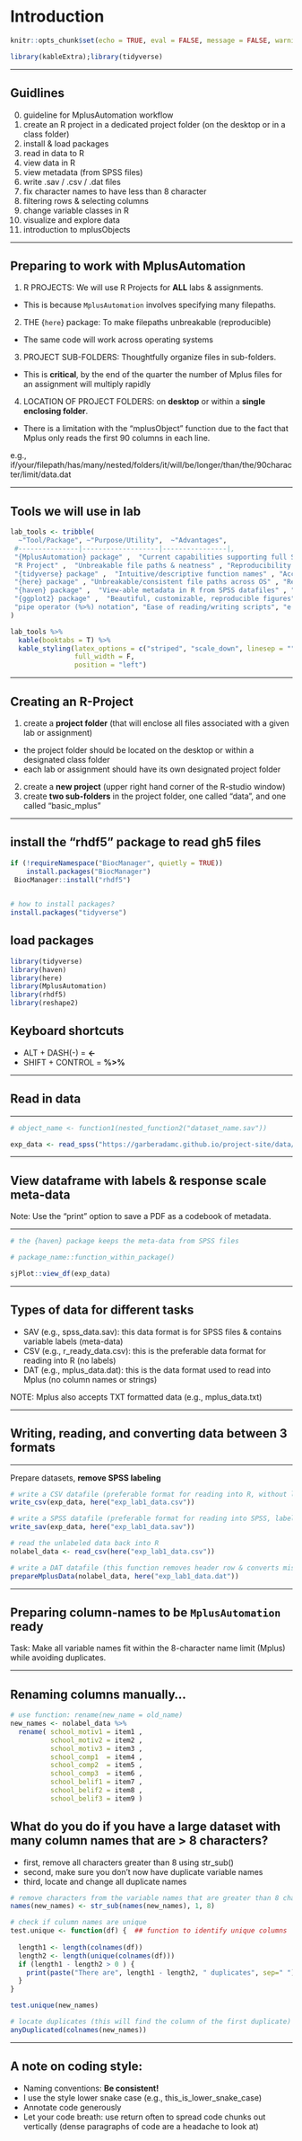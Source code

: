 # Introduction {#intro}

```r
knitr::opts_chunk$set(echo = TRUE, eval = FALSE, message = FALSE, warning = FALSE)

library(kableExtra);library(tidyverse)
```

______________________________________________

## Guidlines
   
0.  guideline for MplusAutomation workflow
1.  create an R project in a dedicated project folder (on the desktop or in a class folder)
2.  install & load packages
3.  read in data to R
4.  view data in R
5.  view metadata (from SPSS files)
6.  write .sav / .csv / .dat files
7.  fix character names to have less than 8 character 
8.  filtering rows & selecting columns
9.  change variable classes in R
10.  visualize and explore data
11. introduction to mplusObjects

______________________________________________   

## Preparing to work with MplusAutomation 

1. R PROJECTS: We will use R Projects for **ALL** labs & assignments. 
- This is because `MplusAutomation` involves specifying many filepaths.
2. THE {`here`} package: To make filepaths unbreakable (reproducible) 
- The same code will work across operating systems
3. PROJECT SUB-FOLDERS: Thoughtfully organize files in sub-folders. 
- This is **critical**, by the end of the quarter the number of Mplus files for an assignment will multiply rapidly
4. LOCATION OF PROJECT FOLDERS: on **desktop** or within a **single enclosing folder**. 
- There is a limitation with the "mplusObject" function due to the fact that Mplus only reads the first 90 columns in each line. 

e.g., if/your/filepath/has/many/nested/folders/it/will/be/longer/than/the/90character/limit/data.dat 

______________________________________________

## Tools we will use in lab

```r

lab_tools <- tribble(
  ~"Tool/Package", ~"Purpose/Utility",  ~"Advantages",
 #---------------|-------------------|----------------|,
 "{MplusAutomation} package" ,  "Current capabilities supporting full SEM modeling" , "Flexibility (approaching infinite) ",
 "R Project" ,  "Unbreakable file paths & neatness" , "Reproducibility (kindness to your future self)",
 "{tidyverse} package" ,  "Intuitive/descriptive function names" , "Accessibility to new users",
 "{here} package" , "Unbreakable/consistent file paths across OS" , "Reproducibility (for Science's sake!)",
 "{haven} package" ,  "View-able metadata in R from SPSS datafiles" , "Getting to know your measures",
 "{ggplot2} package" ,  "Beautiful, customizable, reproducible figures" , "Publication quality data visualizations",
 "pipe operator (%>%) notation", "Ease of reading/writing scripts", "e.g., first() %>% and_then() %>% and_finally()"
)

lab_tools %>% 
  kable(booktabs = T) %>% 
  kable_styling(latex_options = c("striped", "scale_down", linesep = ""), 
                full_width = F,
                position = "left")
```

______________________________________________

## Creating an R-Project

1. create a **project folder** (that will enclose all files associated with a given lab or assignment)
- the project folder should be located on the desktop or within a designated class folder
- each lab or assignment should have its own designated project folder
2. create a **new project** (upper right hand corner of the R-studio window)
3. create **two sub-folders** in the project folder, one called "data", and one called "basic_mplus"

______________________________________________

## install the “rhdf5” package to read gh5 files
```r

 
if (!requireNamespace("BiocManager", quietly = TRUE))
    install.packages("BiocManager")
 BiocManager::install("rhdf5")
 
```

```r
# how to install packages?
install.packages("tidyverse")
```

## load packages
```r
library(tidyverse)
library(haven)
library(here)
library(MplusAutomation)
library(rhdf5)
library(reshape2)
```

## Keyboard shortcuts 

-   ALT + DASH(-)  =  **<-**
- SHIFT + CONTROL  =  **%>%**

______________________________________________

## Read in data

______________________________________________

```r

# object_name <- function1(nested_function2("dataset_name.sav"))

exp_data <- read_spss("https://garberadamc.github.io/project-site/data/els_sub1_spss.sav")

```

______________________________________________

## View dataframe with labels & response scale meta-data 

Note: Use the "print" option to save a PDF as a codebook of metadata.

______________________________________________

```r
# the {haven} package keeps the meta-data from SPSS files

# package_name::function_within_package()

sjPlot::view_df(exp_data)

```

______________________________________________

## Types of data for different tasks

- SAV (e.g., spss_data.sav): this data format is for SPSS files & contains variable labels (meta-data)
- CSV (e.g., r_ready_data.csv): this is the preferable data format for reading into R (no labels)
- DAT (e.g., mplus_data.dat): this is the data format used to read into Mplus (no column names or strings)

NOTE: Mplus also accepts TXT formatted data (e.g., mplus_data.txt)

______________________________________________

## Writing, reading, and converting data between 3 formats 

______________________________________________

Prepare datasets, **remove SPSS labeling**
```r

# write a CSV datafile (preferable format for reading into R, without labels)
write_csv(exp_data, here("exp_lab1_data.csv"))

# write a SPSS datafile (preferable format for reading into SPSS, labels are preserved)
write_sav(exp_data, here("exp_lab1_data.sav"))

```

```r
# read the unlabeled data back into R
nolabel_data <- read_csv(here("exp_lab1_data.csv"))
```

```r

# write a DAT datafile (this function removes header row & converts missing values to non-string)
prepareMplusData(nolabel_data, here("exp_lab1_data.dat"))

```

______________________________________________

## Preparing column-names to be `MplusAutomation` ready 

Task: Make all variable names fit within the 8-character name limit (Mplus) while avoiding duplicates.

______________________________________________

## Renaming columns manually...
```r
# use function: rename(new_name = old_name)
new_names <- nolabel_data %>% 
  rename( school_motiv1 = item1 ,  
          school_motiv2 = item2 ,
          school_motiv3 = item3 ,
          school_comp1  = item4 ,
          school_comp2  = item5 ,
          school_comp3  = item6 ,
          school_belif1 = item7 ,
          school_belif2 = item8 ,
          school_belif3 = item9 )

```

## What do you do if you have a large dataset with many column names that are > 8 characters?

- first, remove all characters greater than 8 using str_sub()
- second, make sure you don't now have duplicate variable names
- third, locate and change all duplicate names

```r

# remove characters from the variable names that are greater than 8 characters 
names(new_names) <- str_sub(names(new_names), 1, 8)

# check if culumn names are unique 
test.unique <- function(df) {  ## function to identify unique columns
  
  length1 <- length(colnames(df))
  length2 <- length(unique(colnames(df)))        
  if (length1 - length2 > 0 ) {
    print(paste("There are", length1 - length2, " duplicates", sep=" "))
  }     
}

test.unique(new_names)

# locate duplicates (this will find the column of the first duplicate)
anyDuplicated(colnames(new_names))

```


______________________________________________

## A note on coding style:

- Naming conventions: **Be consistent!** 
- I use the style lower snake case (e.g., this_is_lower_snake_case)
- Annotate code generously
- Let your code breath: use return often to spread code chunks out vertically (dense paragraphs of code are a headache to look at)

